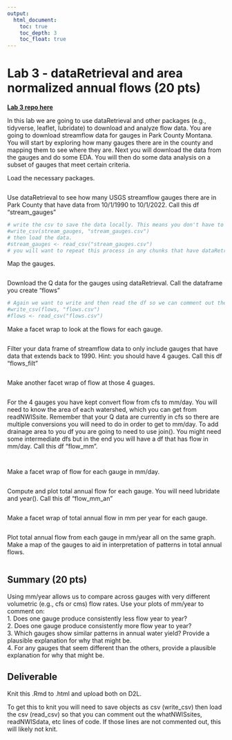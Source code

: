 ```yaml
---
output: 
  html_document:
    toc: true
    toc_depth: 3
    toc_float: true
---
```

# Lab 3 - dataRetrieval and area normalized annual flows (20 pts)

[**Lab 3 repo here**](https://github.com/tpcovino/lab_3){target="_blank"}

In this lab we are going to use dataRetrieval and other packages (e.g., tidyverse, leaflet, lubridate) to download and analyze flow data. You are going to download streamflow data for gauges in Park County Montana. You will start by exploring how many gauges there are in the county and mapping them to see where they are. Next you will download the data from the gauges and do some EDA. You will then do some data analysis on a subset of gauges that meet certain criteria. 

Load the necessary packages. 
```r

```


Use dataRetrieval to see how many USGS streamflow gauges there are in Park County that have data from 10/1/1990 to 10/1/2022. Call this df "stream_gauges"
```r

# write the csv to save the data locally. This means you don't have to re-download everytime you work with this. 
#write_csv(stream_gauges, "stream_gauges.csv")
# then load the data. 
#stream_gauges <- read_csv("stream_gauges.csv")
# you will want to repeat this process in any chunks that have dataRetrieval functions that are reaching out to the internet. 
```

Map the gauges. 
```r

```


Download the Q data for the gauges using dataRetrieval. Call the dataframe you create "flows" 
```r


# Again we want to write and then read the df so we can comment out the dataRetrieval function from trying to go to the internet. 
#write_csv(flows, "flows.csv")
#flows <- read_csv("flows.csv")
```

Make a facet wrap to look at the flows for each gauge. 
```r

```


Filter your data frame of streamflow data to only include gauges that have data that extends back to 1990. Hint: you should have 4 gauges. Call this df "flows_filt"
```r

```

Make another facet wrap of flow at those 4 guages.
```r

```

For the 4 gauges you have kept convert flow from cfs to mm/day. You will need to know the area of each watershed, which you can get from readNWISsite. Remember that your Q data are currently in cfs so there are multiple conversions you will need to do in order to get to mm/day. To add drainage area to you df you are going to need to use join(). You might need some intermediate dfs but in the end you will have a df that has flow in mm/day. Call this df "flow_mm". 

```r


```


```r

```

Make a facet wrap of flow for each gauge in mm/day. 
```r

```

Compute and plot total annual flow for each gauge. You will need lubridate and year(). Call this df "flow_mm_an"

```r


```

Make a facet wrap of total annual flow in mm per year for each gauge. 
```r

```

Plot total annual flow from each gauge in mm/year all on the same graph. Make a map of the gauges to aid in interpretation of patterns in total annual flows. 
```r

```

## Summary (20 pts)

Using mm/year allows us to compare across gauges with very different volumetric (e.g., cfs or cms) flow rates. Use your plots of mm/year to comment on:\
1. Does one gauge produce consistently less flow year to year?\
2. Does one gauge produce consistently more flow year to year?\
3. Which gauges show similar patterns in annual water yield? Provide a plausible explanation for why that might be.\
4. For any gauges that seem different than the others, provide a plausible explanation for why that might be. 


## Deliverable

Knit this .Rmd to .html and upload both on D2L.

To get this to knit you will need to save objects as csv (write_csv) then load the csv (read_csv) so that you can comment out the whatNWISsites, readNWISdata, etc lines of code. If those lines are not commented out, this will likely not knit. 




